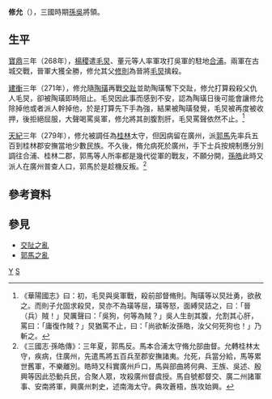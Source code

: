 '''修允'''（{{bd|？||279年|catIdx=S}}），三國時期[[孫吳|孫吳]]將領。

==生平==
[[寶鼎|寶鼎]]三年（268年），[[楊稷|楊稷]]遣[[毛炅|毛炅]]、董元等人率軍攻打吳軍的駐地[[合浦|合浦]]。兩軍在古城交戰，晉軍大獲全勝，修允其父[[修則|修則]]為晉將[[毛炅|毛炅]]擒殺。

[[建衡|建衡]]三年（271年），修允隨[[陶璜|陶璜]]再戰[[交趾|交趾]]並助陶璜奪下交趾，修允打算殺殺父仇人毛炅，卻被陶璜即時阻止。毛炅因此事而感到不安，認為陶璜日後可能會讓修允除掉他或者派人幹掉他，於是打算先下手為強，結果被陶璜發覺，毛炅被再度被收押，後拒絕屈服，大聲喝罵吳軍，修允將其剖腹割肝，毛炅罵聲依然不止。<ref>《華陽國志》曰：初，毛炅與吳軍戰，殺前部督脩則。陶璜等以炅壯勇，欲赦之。而則子允固求殺炅，炅亦不為璜等屈，璜等怒，面縛炅詰之，曰：「晉（兵）賊！」炅厲聲曰：「吳狗，何等為賊？」吳人生剖其腹，允割其心肝，罵曰：「庸復作賊？」炅猶罵不止，曰：「尚欲斬汝孫皓，汝父何死狗也！」乃斬之。</ref>

[[天紀|天紀]]三年（279年），修允被調任為[[桂林|桂林]]太守，但因病留在廣州，派[[郭馬|郭馬]]先率兵五百到桂林郡安撫當地少數民族。不久後，脩允病死於廣州，手下士兵按規制應分別調往合浦、桂林二郡，郭馬等人所率都是幾代從軍的戰友，不願分開，[[孫皓|孫皓]]此時又派人在廣州普查人口，郭馬於是趁機反叛。<ref>《三國志·孫皓傳》：三年夏，郭馬反。馬本合浦太守脩允部曲督。允轉桂林太守，疾病，住廣州，先遣馬將五百兵至郡安撫諸夷。允死，兵當分給，馬等累世舊軍，不樂離別。皓時又科實廣州戶口，馬與部曲將何典、王族、吳述、殷興等因此恐動兵民，合聚人眾，攻殺廣州督虞授。馬自號都督交、廣二州諸軍事、安南將軍，興廣州刺史，述南海太守。典攻蒼梧，族攻始興。</ref>

==參考資料==
{{reflist}}
[[Category:修姓|Y]]
[[Category:東吳軍事人物|S]]

==參見==
*[[交阯之亂|交阯之亂]]
*[[郭馬之亂|郭馬之亂]]
